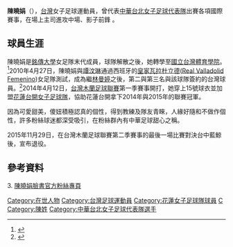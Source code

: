 '''陳曉娟'''（{{bd|1988年|5月18日|}}），[[台灣|台灣]]女子足球運動員，曾代表[[中華台北女子足球代表隊|中華台北女子足球代表隊]]出賽各項國際賽事，在場上主司進攻中場、影子前鋒 。

==球員生涯==
陳曉娟是[[銘傳大學|銘傳大學]]女足隊末代成員，球隊解散之後，她轉學至[[國立台灣體育學院|國立台灣體育學院]]。<ref>{{cite web|title=正港 │GIRLPOWER|url=http://calcio.pixnet.net/blog/post/24300614|publisher=GINOLA's 足球呢喃|deadurl=yes|archiveurl=https://web.archive.org/web/20090914044822/http://calcio.pixnet.net/blog/post/24300614|archivedate=2009-09-14}}</ref>2010年4月27日，陳曉娟與[[譚汶琳|譚汶琳]]通過西班牙的[[Real_Valladolid_Femenino|皇家瓦拉杜立德]]([[wikipedia:Real_Valladolid_(women)|Real Valladolid Femenino]])女足隊測試，成為繼[[林曼婷|林曼婷]]之後，第二與第三名與該球隊簽約的台灣球員。<ref>{{cite news|title=破天荒！陳曉娟、譚汶淋通過海外測試，進軍西班牙聯賽|url=http://tokka.cc/domesticevents_info.aspx?CID=11&Dt=&ID=121|publisher=[[TOKKA|TOKKA]]|date=2010年4月29日|deadurl=yes|archiveurl=https://web.archive.org/web/20110706220442/http://tokka.cc/domesticevents_info.aspx?CID=11&Dt=&ID=121|archivedate=2011年7月6日}}</ref>2014年4月12日，[[台灣木蘭足球聯賽|台灣木蘭足球聯賽]]第一季賽事開打，她穿上15號球衣並加盟[[花蓮女子足球隊|花蓮台開女子足球隊]]，協助花蓮台開拿下2014年與2015年的聯賽冠軍。

因為可愛甜美，傻妞積極認真的個性，得到教練及隊友青睞，人緣好隨和不做作個性，許多粉絲球迷都深受吸引，在粉絲群內有中華足球甜心之稱。

2015年11月29日，在台灣木蘭足球聯賽第二季賽事的最後一場比賽對決台中藍鯨後，宣布退役。

==參考資料==
{{reflist}}3. [https://www.facebook.com/%E9%99%B3%E6%9B%89%E5%A8%9F-Hsiao-Chuan-Chen-144786345633932/ 陳曉娟臉書官方粉絲專頁]{{花蓮台開球員名單}}
{{2010年女子亞洲盃足球賽中華台北女子足球代表隊}}

{{台灣人物小作品}}
{{足球運動員小作品}}

[[Category:在世人物|Category:在世人物]]
[[Category:台灣足球運動員|Category:台灣足球運動員]]
[[Category:花蓮女子足球隊球員|Category:花蓮女子足球隊球員]]
[[Category:國立臺灣體育學院校友|C]]
[[Category:陳姓|Category:陳姓]]
[[Category:中華台北女子足球代表隊選手|Category:中華台北女子足球代表隊選手]]